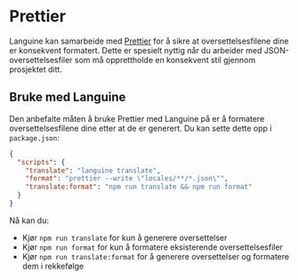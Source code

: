 # Prettier

Languine kan samarbeide med [Prettier](https://prettier.io/) for å sikre at oversettelsesfilene dine er konsekvent formatert. Dette er spesielt nyttig når du arbeider med JSON-oversettelsesfiler som må opprettholde en konsekvent stil gjennom prosjektet ditt.

## Bruke med Languine

Den anbefalte måten å bruke Prettier med Languine på er å formatere oversettelsesfilene dine etter at de er generert. Du kan sette dette opp i `package.json`:

```json title="package.json"
{
  "scripts": {
    "translate": "languine translate",
    "format": "prettier --write \"locales/**/*.json\"",
    "translate:format": "npm run translate && npm run format"
  }
}
```

Nå kan du:
- Kjør `npm run translate` for kun å generere oversettelser
- Kjør `npm run format` for kun å formatere eksisterende oversettelsesfiler
- Kjør `npm run translate:format` for å generere oversettelser og formatere dem i rekkefølge
